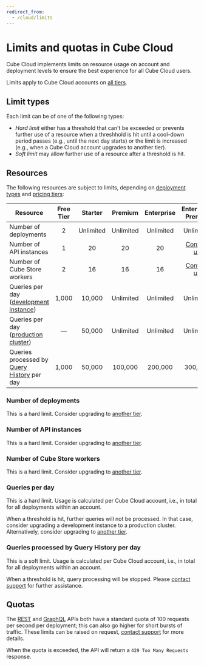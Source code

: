 ```yaml
---
redirect_from:
  - /cloud/limits
---
```


# Limits and quotas in Cube Cloud

Cube Cloud implements limits on resource usage on account and deployment levels
to ensure the best experience for all Cube Cloud users.

<SuccessBox>

Limits apply to Cube Cloud accounts on [all tiers](https://cube.dev/pricing).

</SuccessBox>

## Limit types

Each limit can be of one of the following types:

- _Hard limit_ either has a threshold that can't be exceeded or prevents further
  use of a resource when a threshhold is hit until a cool-down period passes
  (e.g., until the next day starts) or the limit is increased (e.g., when a Cube
  Cloud account upgrades to another tier).
- _Soft limit_ may allow further use of a resource after a threshold is hit.

## Resources

The following resources are subject to limits, depending on [deployment
types][ref-deployment-types] and [pricing tiers][ref-pricing]:

| Resource                                                        | Free Tier |  Starter  |  Premium  | Enterprise |      Enterprise Premier       |
| --------------------------------------------------------------- | :-------: | :-------: | :-------: | :--------: | :---------------------------: |
| Number of deployments                                           |     2     | Unlimited | Unlimited | Unlimited  |           Unlimited           |
| Number of API instances                                         |     1     |    20     |    20     |     20     | [Contact us][cube-contact-us] |
| Number of Cube Store workers                                    |     2     |    16     |    16     |     16     | [Contact us][cube-contact-us] |
| Queries per day ([development instance][ref-dev-instance])      |   1,000   |  10,000   | Unlimited | Unlimited  |           Unlimited           |
| Queries per day ([production cluster][ref-prod-cluster])        |     —     |  50,000   | Unlimited | Unlimited  |           Unlimited           |
| Queries processed by [Query History][ref-query-history] per day |   1,000   |  50,000   |  100,000  |  200,000   |            300,000            |

### Number of deployments

This is a hard limit. Consider upgrading to [another tier][ref-pricing].

### Number of API instances

This is a hard limit. Consider upgrading to [another tier][ref-pricing].

### Number of Cube Store workers

This is a hard limit. Consider upgrading to [another tier][ref-pricing].

### Queries per day

This is a hard limit. Usage is calculated per Cube Cloud account, i.e., in total
for all deployments within an account.

When a threshold is hit, further queries will not be processed. In that case,
consider upgrading a development instance to a production cluster.
Alternatively, consider upgrading to [another tier][ref-pricing].

### Queries processed by Query History per day

This is a soft limit. Usage is calculated per Cube Cloud account, i.e., in total
for all deployments within an account.

When a threshold is hit, query processing will be stopped. Please [contact
support][cube-contact-us] for further assistance.

## Quotas

The [REST][ref-rest-api] and [GraphQL][ref-gql-api] APIs both have a standard
quota of 100 requests per second per deployment; this can also go higher
for short bursts of traffic. These limits can be raised on request,
[contact support][cube-contact-us] for more details.

When the quota is exceeded, the API will return a `429 Too Many Requests`
response.

[ref-rest-api]: /product/apis-integrations/rest-api
[ref-gql-api]: /product/apis-integrations/graphql-api
[ref-deployment-types]: /product/deployment/cloud/deployment-types
[ref-pricing]: /product/deployment/cloud/pricing
[ref-query-history]: /product/workspace/query-history
[ref-dev-instance]:
  /product/deployment/cloud/deployment-types#development-instance
[ref-prod-cluster]:
  /product/deployment/cloud/deployment-types#production-cluster
[cube-contact-us]: https://cube.dev/contact
